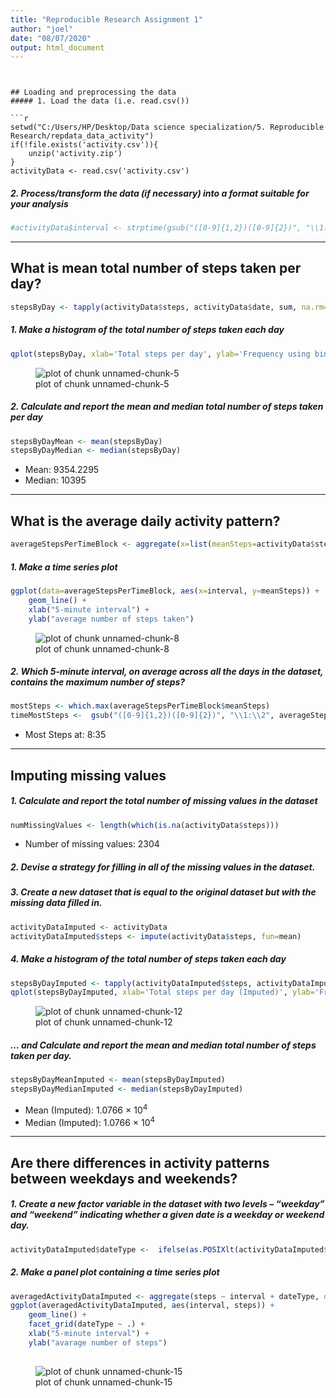 ---
title: "Reproducible Research Assignment 1"
author: "joel"
date: "08/07/2020"
output: html_document
---
```


## Loading and preprocessing the data
##### 1. Load the data (i.e. read.csv())

```r
setwd("C:/Users/HP/Desktop/Data science specialization/5. Reproducible Research/repdata_data_activity")
if(!file.exists('activity.csv')){
    unzip('activity.zip')
}
activityData <- read.csv('activity.csv')
```
##### 2. Process/transform the data (if necessary) into a format suitable for your analysis

```r
#activityData$interval <- strptime(gsub("([0-9]{1,2})([0-9]{2})", "\\1:\\2", activityData$interval), format='%H:%M')
```

-----

## What is mean total number of steps taken per day?

```r
stepsByDay <- tapply(activityData$steps, activityData$date, sum, na.rm=TRUE)
```

##### 1. Make a histogram of the total number of steps taken each day

```r
qplot(stepsByDay, xlab='Total steps per day', ylab='Frequency using binwith 500', binwidth=500)
```
![plot of chunk unnamed-chunk-5](unnamed-chunk-5.png) 


##### 2. Calculate and report the mean and median total number of steps taken per day

```r
stepsByDayMean <- mean(stepsByDay)
stepsByDayMedian <- median(stepsByDay)
```
* Mean: 9354.2295
* Median:  10395

-----

## What is the average daily activity pattern?

```r
averageStepsPerTimeBlock <- aggregate(x=list(meanSteps=activityData$steps), by=list(interval=activityData$interval), FUN=mean, na.rm=TRUE)
```

##### 1. Make a time series plot

```r
ggplot(data=averageStepsPerTimeBlock, aes(x=interval, y=meanSteps)) +
    geom_line() +
    xlab("5-minute interval") +
    ylab("average number of steps taken") 
```
![plot of chunk unnamed-chunk-8](unnamed-chunk-8.png) 


##### 2. Which 5-minute interval, on average across all the days in the dataset, contains the maximum number of steps?

```r
mostSteps <- which.max(averageStepsPerTimeBlock$meanSteps)
timeMostSteps <-  gsub("([0-9]{1,2})([0-9]{2})", "\\1:\\2", averageStepsPerTimeBlock[mostSteps,'interval'])
```

* Most Steps at: 8:35

----

## Imputing missing values
##### 1. Calculate and report the total number of missing values in the dataset 

```r
numMissingValues <- length(which(is.na(activityData$steps)))
```

* Number of missing values: 2304

##### 2. Devise a strategy for filling in all of the missing values in the dataset.
##### 3. Create a new dataset that is equal to the original dataset but with the missing data filled in.

```r
activityDataImputed <- activityData
activityDataImputed$steps <- impute(activityData$steps, fun=mean)
```


##### 4. Make a histogram of the total number of steps taken each day 

```r
stepsByDayImputed <- tapply(activityDataImputed$steps, activityDataImputed$date, sum)
qplot(stepsByDayImputed, xlab='Total steps per day (Imputed)', ylab='Frequency using binwith 500', binwidth=500)
```
![plot of chunk unnamed-chunk-12](unnamed-chunk-12.png) 

##### ... and Calculate and report the mean and median total number of steps taken per day. 

```r
stepsByDayMeanImputed <- mean(stepsByDayImputed)
stepsByDayMedianImputed <- median(stepsByDayImputed)
```
* Mean (Imputed): 1.0766 &times; 10<sup>4</sup>
* Median (Imputed):  1.0766 &times; 10<sup>4</sup>


----

## Are there differences in activity patterns between weekdays and weekends?
##### 1. Create a new factor variable in the dataset with two levels – “weekday” and “weekend” indicating whether a given date is a weekday or weekend day.


```r
activityDataImputed$dateType <-  ifelse(as.POSIXlt(activityDataImputed$date)$wday %in% c(0,6), 'weekend', 'weekday')
```

##### 2. Make a panel plot containing a time series plot


```r
averagedActivityDataImputed <- aggregate(steps ~ interval + dateType, data=activityDataImputed, mean)
ggplot(averagedActivityDataImputed, aes(interval, steps)) + 
    geom_line() + 
    facet_grid(dateType ~ .) +
    xlab("5-minute interval") + 
    ylab("avarage number of steps")
  
```
![plot of chunk unnamed-chunk-15](unnamed-chunk-15.png) 


